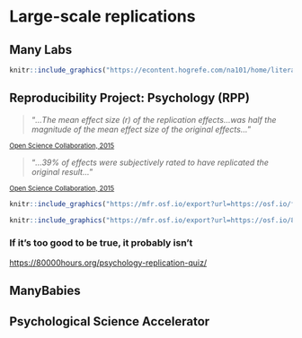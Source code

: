 # Large-scale replications

## Many Labs

```r
knitr::include_graphics("https://econtent.hogrefe.com/na101/home/literatum/publisher/hogrefe/journals/content/zsp/2014/zsp.2014.45.issue-3/1864-9335_a000178/20150727/images/large/zsp_45_3_142_fig1a.jpeg")
```

## Reproducibility Project: Psychology (RPP)

> "*...The mean effect size (r) of the replication effects...was half the magnitude of the mean effect size of the original effects...*"

<small>[Open Science Collaboration, 2015](http://science.sciencemag.org/content/349/6251/aac4716)</small>

> "*...39% of effects were subjectively rated to have replicated the original result...*"

<small>[Open Science Collaboration, 2015](http://science.sciencemag.org/content/349/6251/aac4716)</small>

```r
knitr::include_graphics("https://mfr.osf.io/export?url=https://osf.io/fg4d3/?action=download%26mode=render%26direct%26public_file=True&initialWidth=698&childId=mfrIframe&parentTitle=OSF+%7C+F1+-+EffectSizes.png&parentUrl=https://osf.io/fg4d3/&format=2400x2400.jpeg")
```

```r
knitr::include_graphics("https://mfr.osf.io/export?url=https://osf.io/8pc9x/?action=download%26mode=render%26direct%26public_file=True&initialWidth=698&childId=mfrIframe&parentTitle=OSF+%7C+F4+-+PeerBeliefs.png&parentUrl=https://osf.io/8pc9x/&format=2400x2400.jpeg")
```

### If it's too good to be true, it probably isn't

<https://80000hours.org/psychology-replication-quiz/>

## ManyBabies
## Psychological Science Accelerator

